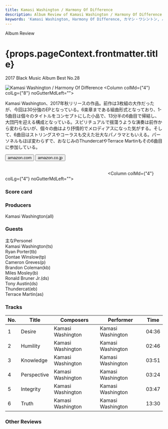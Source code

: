 ```yaml
---
title: Kamasi Washington / Harmony Of Difference
description: Album Review of Kamasi Washington / Harmony Of Difference
keywords: 'Kamasi Washington, Harmony Of Difference, カマシ・ワシントン, ハーモニー・オブ・ディフェンス'
---
```





<p className="largeP">Album Review</p>
<h1 className="h1--no--margin">{props.pageContext.frontmatter.title}</h1>
<p className="largeP"><Link to="/best50/2017/">2017 Black Music Album Best No.28</Link></p>

<Row  className="image-card-group">
	<Column colMd={"3"} colLg={"4"} noGutterMdLeft="">
       <ImageCard>

![Kamasi Washington / Harmony Of Difference](../../images/cd/kamasiwashington2L.jpg) 
</ImageCard>
	</Column>
	<Column colMd={"4"} colLg={"8"} noGutterMdLeft="">
	<p>
	Kamasi Washington、2017年秋リリースの作品。前作は3枚組の大作だったが、今回は30分強のEPとなっている。6楽章まである組曲形式となっており、1-5曲目は個々のタイトルをコンセプトにした小品で、13分半の6曲目で帰結し、大団円を迎える構成となっている。スピリチュアルで揺蕩うような演奏は前作から変わらないが、個々の曲はより抒情的でメロディアスになった気がする。そして、6曲目はストリングスやコーラスも交えた壮大なパノラマともいえる。パーソネルもほぼ変わらずで、おなじみのThundercatやTerrace Martinもその6曲目に参加している。
	</p>
	<div>
	  <Button className="button-right-mergin"  href="https://amzn.to/3fULqpj" kind="primary" size="small" renderIcon={ArrowUpRight24}>
      amazon.com
    </Button>
    <Button className="button-right-mergin"  href="https://amzn.to/2OXygMt" kind="secondary" size="small" renderIcon={ArrowUpRight24}>
      amazon.co.jp
    </Button>
	</div>
	<a href="https://geo.music.apple.com/jp/album/harmony-of-difference-ep/1263764280?mt=1&app=music&ls=1&at=11lcug" style="display:inline-block;overflow:hidden;background:url(https://linkmaker.itunes.apple.com/ja-jp/lockup.svg?releaseDate=2017-09-29&kind=album&bubble=apple_music&style=mono-black) no-repeat;width:180px;height:45px;"></a>
	<a href="https://geo.music.apple.com/jp/album/harmony-of-difference-ep/1263764280?app=itunes&at=11lcug" style="display:inline-block;overflow:hidden;background:url(https://linkmaker.itunes.apple.com/ja-jp/badge-lrg.svg?releaseDate=2017-09-29T00:00:00Z&kind=album&bubble=itunes_music) no-repeat;width:140px;height:45px;"></a>
	</Column>
</Row>
<Row >
	<Column colMd={"4"} colLg={"4"} noGutterMdLeft="">
<div>
    <h3>Score card</h3>
    <SliderJS2 value="3" />
	<SliderJS3 value="1" />
    <SliderJS4 value="8" />
</div>
</Column>
<Column colMd={"8"} colLg={"8"} noGutterMdLeft="">
<div>
<h3>Producers</h3>
<p>
Kamasi Washington(all)
</p>
<h3>Guests</h3>
<p>
主なPersonel
<br/>Kamasi Washington(ts)
<br/>Ryan Porter(tb)
<br/>Dontae Winslow(tp)
<br/>Cameron Greves(p)
<br/>Brandon Coleman(kb)
<br/>Miles Mosley(b)
<br/>Ronald Bruner Jr.(ds)
<br/>Tony Austin(ds)
<br/>Thundercat(eb)
<br/>Terrace Martin(as)
</p>
</div>
</Column>
</Row>

<h3>Tracks</h3>

| No. |	 Title         |	 Composers     |	 Performer     | Time  |
| --- |	-------------- | ----------------- | ----------------- | ----- |
| 1	  |	Desire         | Kamasi Washington | Kamasi Washington | 04:36 |
| 2	  |	Humility       | Kamasi Washington | Kamasi Washington | 02:46 |
| 3	  |	Knowledge      | Kamasi Washington | Kamasi Washington | 03:51 |
| 4	  |	Perspective    | Kamasi Washington | Kamasi Washington | 03:24 |
| 5	  |	Integrity      | Kamasi Washington | Kamasi Washington | 03:47 |
| 6	  |	Truth          | Kamasi Washington | Kamasi Washington | 13:30 |

<h3>Other Reviews</h3>

<Row>
<Column colMd={3} colLg={3} noGutterMdLeft>
<Review1 />
</Column>
</Row>

